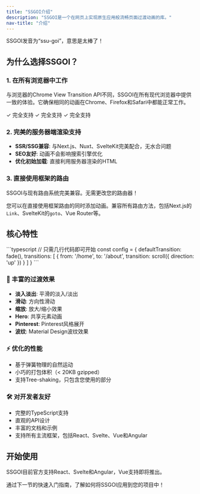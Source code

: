 ```yaml
---
title: "SSGOI介绍"
description: "SSGOI是一个在网页上实现原生应用般流畅页面过渡动画的库。"
nav-title: "介绍"
---
```


<Note type="tip">SSGOI发音为“ssu-goi”，意思是太棒了！</Note>

<Demo autoPlay={false} />

## 为什么选择SSGOI？

### 1. 在所有浏览器中工作

与浏览器的Chrome View Transition API不同，SSGOI在所有现代浏览器中提供一致的体验。它确保相同的动画在Chrome、Firefox和Safari中都能正常工作。

<Grid cols={3}>
  <Card title="Chrome">
    <Badge variant="success">✓ 完全支持</Badge>
  </Card>
  <Card title="Firefox">
    <Badge variant="success">✓ 完全支持</Badge>
  </Card>
  <Card title="Safari">
    <Badge variant="success">✓ 完全支持</Badge>
  </Card>
</Grid>

### 2. 完美的服务器端渲染支持

- **SSR/SSG兼容**: 与Next.js、Nuxt、SvelteKit完美配合，无水合问题
- **SEO友好**: 动画不会影响搜索引擎优化
- **优化初始加载**: 直接利用服务器渲染的HTML

### 3. 直接使用框架的路由

<Note>
  SSGOI与现有路由系统完美兼容。无需更改您的路由器！
</Note>

您可以在直接使用框架路由的同时添加动画。兼容所有路由方法，包括Next.js的`Link`、SvelteKit的`goto`、Vue Router等。

## 核心特性

<CodeDemo>
```typescript
// 只需几行代码即可开始
const config = {
  defaultTransition: fade(),
  transitions: [
    {
      from: '/home',
      to: '/about',
      transition: scroll({ direction: 'up' })
    }
  ]
}
```
</CodeDemo>

### 🎨 丰富的过渡效果

- **淡入淡出**: 平滑的淡入/淡出
- **滑动**: 方向性滑动
- **缩放**: 放大/缩小效果
- **Hero**: 共享元素动画
- **Pinterest**: Pinterest风格展开
- **波纹**: Material Design波纹效果

### ⚡ 优化的性能

- 基于弹簧物理的自然运动
- 小巧的打包体积（< 20KB gzipped）
- 支持Tree-shaking，只包含您使用的部分

### 🛠️ 对开发者友好

- 完整的TypeScript支持
- 直观的API设计
- 丰富的文档和示例
- 支持所有主流框架，包括React、Svelte、Vue和Angular

## 开始使用

<Note type="info">
  SSGOI目前官方支持React、Svelte和Angular，Vue支持即将推出。
</Note>

通过下一节的快速入门指南，了解如何将SSGOI应用到您的项目中！
